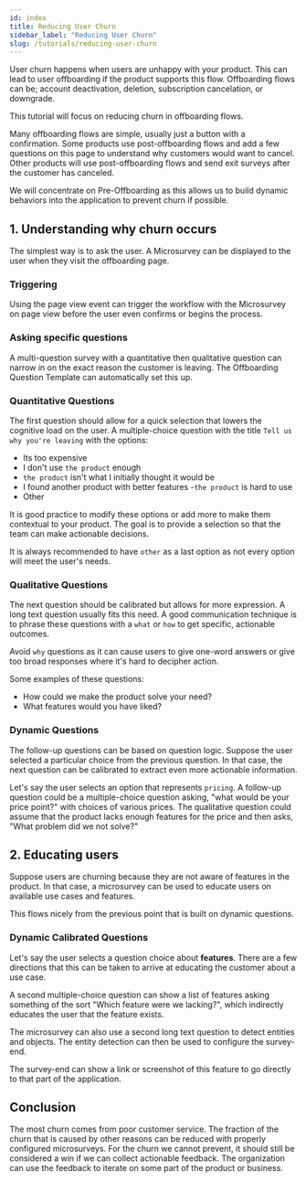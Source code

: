 ```yaml
---
id: index
title: Reducing User Churn
sidebar_label: "Reducing User Churn"
slug: /tutorials/reducing-user-churn
---
```


User churn happens when users are unhappy with your product. This can lead to user offboarding if the product supports this flow. Offboarding flows can be; account deactivation, deletion, subscription cancelation, or downgrade.

This tutorial will focus on reducing churn in offboarding flows.

Many offboarding flows are simple, usually just a button with a confirmation. Some products use post-offboarding flows and add a few questions on this page to understand why customers would want to cancel. Other products will use post-offboarding flows and send exit surveys after the customer has canceled.

We will concentrate on Pre-Offboarding as this allows us to build dynamic behaviors into the application to prevent churn if possible.

## 1. Understanding why churn occurs

The simplest way is to ask the user. A Microsurvey can be displayed to the user when they visit the offboarding page.

### Triggering

Using the page view event can trigger the workflow with the Microsurvey on page view before the user even confirms or begins the process.

### Asking specific questions

A multi-question survey with a quantitative then qualitative question can narrow in on the exact reason the customer is leaving. The Offboarding Question Template can automatically set this up.

### Quantitative Questions

The first question should allow for a quick selection that lowers the cognitive load on the user. A multiple-choice question with the title `Tell us why you're leaving` with the options:

- Its too expensive
- I don't use `the product` enough
- `the product` isn't what I initially thought it would be
- I found another product with better features -`the product` is hard to use
- Other

It is good practice to modify these options or add more to make them contextual to your product. The goal is to provide a selection so that the team can make actionable decisions.

It is always recommended to have `other` as a last option as not every option will meet the user's needs.

### Qualitative Questions

The next question should be calibrated but allows for more expression. A long text question usually fits this need. A good communication technique is to phrase these questions with a `what` or `how` to get specific, actionable outcomes.

Avoid `why` questions as it can cause users to give one-word answers or give too broad responses where it's hard to decipher action.

Some examples of these questions:

- How could we make the product solve your need?
- What features would you have liked?

### Dynamic Questions

The follow-up questions can be based on question logic. Suppose the user selected a particular choice from the previous question. In that case, the next question can be calibrated to extract even more actionable information.

Let's say the user selects an option that represents `pricing`. A follow-up question could be a multiple-choice question asking, "what would be your price point?" with choices of various prices.
The qualitative question could assume that the product lacks enough features for the price and then asks, "What problem did we not solve?"

## 2. Educating users

Suppose users are churning because they are not aware of features in the product. In that case, a microsurvey can be used to educate users on available use cases and features.

This flows nicely from the previous point that is built on dynamic questions.

### Dynamic Calibrated Questions

Let's say the user selects a question choice about **features**. There are a few directions that this can be taken to arrive at educating the customer about a use case.

A second multiple-choice question can show a list of features asking something of the sort "Which feature were we lacking?", which indirectly educates the user that the feature exists.

The microsurvey can also use a second long text question to detect entities and objects. The entity detection can then be used to configure the survey-end.

The survey-end can show a link or screenshot of this feature to go directly to that part of the application.

## Conclusion

The most churn comes from poor customer service. The fraction of the churn that is caused by other reasons can be reduced with properly configured microsurveys. For the churn we cannot prevent, it should still be considered a win if we can collect actionable feedback. The organization can use the feedback to iterate on some part of the product or business.
